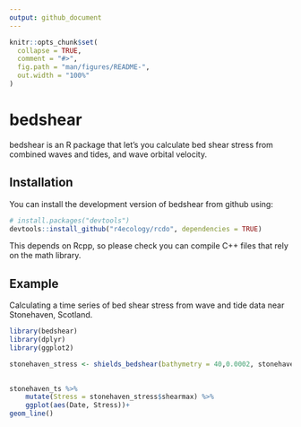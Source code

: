 ```yaml
---
output: github_document
---
```


<!-- README.md is generated from README.Rmd. Please edit that file -->

```r
knitr::opts_chunk$set(
  collapse = TRUE,
  comment = "#>",
  fig.path = "man/figures/README-",
  out.width = "100%"
)
```
# bedshear

bedshear is an R package that let's you calculate bed shear stress from combined waves and tides, and wave orbital velocity.

## Installation

You can install the development version of bedshear from github using:


``` r
# install.packages("devtools")
devtools::install_github("r4ecology/rcdo", dependencies = TRUE)
```

This depends on Rcpp, so please check you can compile C++ files that rely on the math library.

## Example

Calculating a time series of bed shear stress from wave and tide data near Stonehaven, Scotland.

```r
library(bedshear)
library(dplyr)
library(ggplot2)

stonehaven_stress <- shields_bedshear(bathymetry = 40,0.0002, stonehaven_ts$tidal_velocity, stonehaven_ts$tidal_direction,stonehaven_ts$wave_height,
																		stonehaven_ts$wave_period , switch = 0, stonehaven_ts$wave_direction )

stonehaven_ts %>%
	mutate(Stress = stonehaven_stress$shearmax) %>%
	ggplot(aes(Date, Stress))+
geom_line()
```




